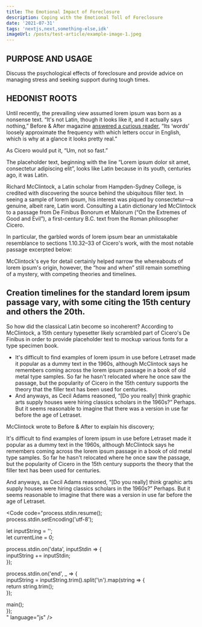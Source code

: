```yaml
---
title: The Emotional Impact of Foreclosure
description: Coping with the Emotional Toll of Foreclosure
date: '2021-07-31'
tags: 'nextjs,next,something-else,idk'
imageUrl: /posts/test-article/example-image-1.jpeg
---
```


## PURPOSE AND USAGE

Discuss the psychological effects of foreclosure and provide advice on managing stress and seeking support during tough times.

<Quote
  content="Lorem ipsum dolor sit amet, consectetur adipiscing elit, sed do eiusmod tempor incididunt ut labore et dolore magna aliqua."
  author="Janek"
  cite="https://loremipsum.io/"
/>

## HEDONIST ROOTS

Until recently, the prevailing view assumed lorem ipsum was born as a nonsense text. “It's not Latin, though it looks like it, and it actually says nothing,” Before & After magazine [answered a curious reader](https://www.straightdope.com/columns/read/2290/what-does-the-filler-text-lorem-ipsum-mean/), “Its ‘words’ loosely approximate the frequency with which letters occur in English, which is why at a glance it looks pretty real.”

As Cicero would put it, “Um, not so fast.”

The placeholder text, beginning with the line “Lorem ipsum dolor sit amet, consectetur adipiscing elit”, looks like Latin because in its youth, centuries ago, it was Latin.

Richard McClintock, a Latin scholar from Hampden-Sydney College, is credited with discovering the source behind the ubiquitous filler text. In seeing a sample of lorem ipsum, his interest was piqued by consectetur—a genuine, albeit rare, Latin word. Consulting a Latin dictionary led McClintock to a passage from De Finibus Bonorum et Malorum (“On the Extremes of Good and Evil”), a first-century B.C. text from the Roman philosopher Cicero.

In particular, the garbled words of lorem ipsum bear an unmistakable resemblance to sections 1.10.32–33 of Cicero's work, with the most notable passage excerpted below:

<Quote content="Neque porro quisquam est, qui dolorem ipsum quia dolor sit amet, consectetur, adipisci velit, sed quia non numquam eius modi tempora incidunt ut labore et dolore magnam aliquam quaerat voluptatem."/>

McClintock's eye for detail certainly helped narrow the whereabouts of lorem ipsum's origin, however, the “how and when” still remain something of a mystery, with competing theories and timelines.

## Creation timelines for the standard lorem ipsum passage vary, with some citing the 15th century and others the 20th.

So how did the classical Latin become so incoherent? According to McClintock, a 15th century typesetter likely scrambled part of Cicero's De Finibus in order to provide placeholder text to mockup various fonts for a type specimen book.

*   It's difficult to find examples of lorem ipsum in use before Letraset made it popular as a dummy text in the 1960s, although McClintock says he remembers coming across the lorem ipsum passage in a book of old metal type samples. So far he hasn't relocated where he once saw the passage, but the popularity of Cicero in the 15th century supports the theory that the filler text has been used for centuries.
*   And anyways, as Cecil Adams reasoned, “\[Do you really] think graphic arts supply houses were hiring classics scholars in the 1960s?” Perhaps. But it seems reasonable to imagine that there was a version in use far before the age of Letraset.

McClintock wrote to Before & After to explain his discovery;

<ArticleImage src="/posts/test-article/example-image-2.png"/>

It's difficult to find examples of lorem ipsum in use before Letraset made it popular as a dummy text in the 1960s, although McClintock says he remembers coming across the lorem ipsum passage in a book of old metal type samples. So far he hasn't relocated where he once saw the passage, but the popularity of Cicero in the 15th century supports the theory that the filler text has been used for centuries.

And anyways, as Cecil Adams reasoned, “\[Do you really] think graphic arts supply houses were hiring classics scholars in the 1960s?” Perhaps. But it seems reasonable to imagine that there was a version in use far before the age of Letraset.

<Code
  code="process.stdin.resume();  
process.stdin.setEncoding('utf-8');  

let inputString = '';  
let currentLine = 0;  

process.stdin.on('data', inputStdin => {  
inputString += inputStdin;  
});  

process.stdin.on('end', _ => {  
inputString = inputString.trim().split('\n').map(string => {  
return string.trim();  
});  

main();      
});  
"
  language="js"
/>

